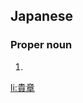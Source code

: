 ==Japanese==
{{ja-kanjitab|たか|あき}}

===Proper noun===
{{ja-pos|たか.あき|proper}}

# {{given name|male|lang=ja|sort=たかあき}}

[[li:貴章]]